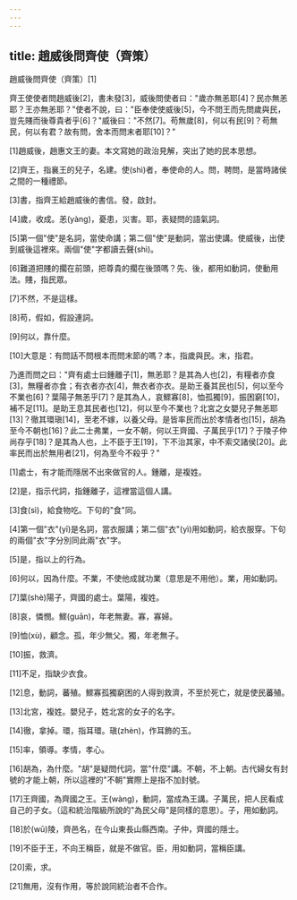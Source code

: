 ```yaml
---
---
---
```

title: 趙威後問齊使（齊策）
---




趙威後問齊使（齊策）[1]

齊王使使者問趙威後[2]，書未發[3]，威後問使者曰："歲亦無恙耶[4]？民亦無恙耶？王亦無恙耶？"使者不說，曰："臣奉使使威後[5]，今不問王而先問歲與民，豈先賤而後尊貴者乎[6]？"威後曰："不然[7]。苟無歲[8]，何以有民[9]？苟無民，何以有君？故有問，舍本而問末者耶[10]？"

[1]趙威後，趙惠文王的妻。本文寫她的政治見解，突出了她的民本思想。

[2]齊王，指襄王的兒子，名建。使(shì)者，奉使命的人。問，聘問，是當時諸侯之間的一種禮節。

[3]書，指齊王給趙威後的書信。發，啟封。

[4]歲，收成。恙(yàng)，憂患，災害。耶，表疑問的語氣詞。

[5]第一個"使"是名詞，當使命講；第二個"使"是動詞，當出使講。使威後，出使到威後這裡來。兩個"使"字都讀去聲(shì)。

[6]難道把賤的擱在前頭，把尊貴的擱在後頭嗎？先、後，都用如動詞，使動用法。賤，指民眾。

[7]不然，不是這樣。

[8]苟，假如，假設連詞。

[9]何以，靠什麼。

[10]大意是：有問話不問根本而問末節的嗎？本，指歲與民。末，指君。

乃進而問之曰："齊有處士曰鍾離子[1]，無恙耶？是其為人也[2]，有糧者亦食[3]，無糧者亦食；有衣者亦衣[4]，無衣者亦衣。是助王養其民也[5]，何以至今不業也[6]？葉陽子無恙乎[7]？是其為人，哀鰥寡[8]，恤孤獨[9]，振困窮[10]，補不足[11]。是助王息其民者也[12]，何以至今不業也？北宮之女嬰兒子無恙耶[13]？徹其環瑱[14]，至老不嫁，以養父母。是皆率民而出於孝情者也[15]，胡為至今不朝也[16]？此二士弗業，一女不朝，何以王齊國、子萬民乎[17]？于陵子仲尚存乎[18]？是其為人也，上不臣于王[19]，下不治其家，中不索交諸侯[20]。此率民而出於無用者[21]，何為至今不殺乎？"

[1]處士，有才能而隱居不出來做官的人。鍾離，是複姓。

[2]是，指示代詞，指鍾離子，這裡當這個人講。

[3]食(sì)，給食物吃。下句的"食"同。

[4]第一個"衣"(yī)是名詞，當衣服講；第二個"衣"(yì)用如動詞，給衣服穿。下句的兩個"衣"字分別同此兩"衣"字。

[5]是，指以上的行為。

[6]何以，因為什麼。不業，不使他成就功業（意思是不用他）。業，用如動詞。

[7]葉(shè)陽子，齊國的處士。葉陽，複姓。

[8]哀，憐憫。鰥(guān)，年老無妻。寡，寡婦。

[9]恤(xù)，顧念。孤，年少無父。獨，年老無子。

[10]振，救濟。

[11]不足，指缺少衣食。

[12]息，動詞，蕃殖。鰥寡孤獨窮困的人得到救濟，不至於死亡，就是使民蕃殖。

[13]北宮，複姓。嬰兒子，姓北宮的女子的名字。

[14]徹，拿掉。環，指耳環。瑱(zhèn)，作耳飾的玉。

[15]率，領導。孝情，孝心。

[16]胡為，為什麼。"胡"是疑問代詞，當"什麼"講。不朝，不上朝。古代婦女有封號的才能上朝，所以這裡的"不朝"實際上是指不加封號。

[17]王齊國，為齊國之王。王(wàng)，動詞，當成為王講。子萬民，把人民看成自己的子女。（這和統治階級所說的"為民父母"是同樣的意思）。子，用如動詞。

[18]於(wū)陵，齊邑名，在今山東長山縣西南。子仲，齊國的隱士。

[19]不臣于王，不向王稱臣，就是不做官。臣，用如動詞，當稱臣講。

[20]索，求。

[21]無用，沒有作用，等於說同統治者不合作。